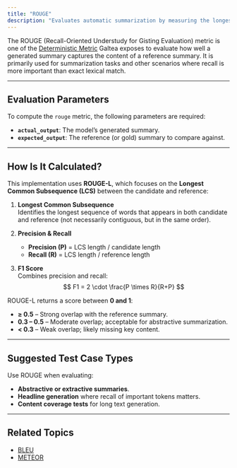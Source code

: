 ```yaml
---
title: "ROUGE"
description: "Evaluates automatic summarization by measuring the longest common subsequence (LCS) that preserves the word order between candidate and reference summaries." 
---
```


The ROUGE (Recall-Oriented Understudy for Gisting Evaluation) metric is one of the [Deterministic Metric](/concepts/metric) Galtea exposes to evaluate how well a generated summary captures the content of a reference summary. It is primarily used for summarization tasks and other scenarios where recall is more important than exact lexical match.

---
## Evaluation Parameters

To compute the `rouge` metric, the following parameters are required:

- **`actual_output`**: The model’s generated summary.
- **`expected_output`**: The reference (or gold) summary to compare against.

---
## How Is It Calculated?

This implementation uses **ROUGE-L**, which focuses on the **Longest Common Subsequence (LCS)** between the candidate and reference:

1. **Longest Common Subsequence**  
   Identifies the longest sequence of words that appears in both candidate and reference (not necessarily contiguous, but in the same order).

2. **Precision & Recall**  
   - **Precision (P)** = LCS length / candidate length  
   - **Recall (R)** = LCS length / reference length

3. **F1 Score**  
   Combines precision and recall:  
   $$
   F1 = 2 \cdot \frac{P \times R}{R+P} 
   $$


ROUGE-L returns a score between **0 and 1**:

- **≥ 0.5** – Strong overlap with the reference summary.
- **0.3 – 0.5** – Moderate overlap; acceptable for abstractive summarization.
- **< 0.3** – Weak overlap; likely missing key content.

---
## Suggested Test Case Types

Use ROUGE when evaluating:

- **Abstractive or extractive summaries**.
- **Headline generation** where recall of important tokens matters.
- **Content coverage tests** for long text generation.

---
## Related Topics

- [BLEU](/concepts/metric/bleu)
- [METEOR](/concepts/metric/meteor)
